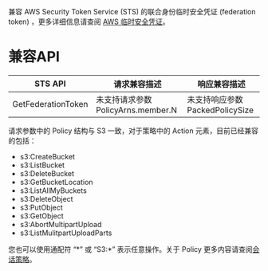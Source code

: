 兼容 AWS Security Token Service (STS) 的联合身份临时安全凭证 (federation token) ，更多详细信息请查阅 [AWS 临时安全凭证](https://docs.aws.amazon.com/zh_cn/IAM/latest/UserGuide/id_credentials_temp_request.html#api_getfederationtoken)。
# **兼容API**
| STS API	 | 请求兼容描述	| 响应兼容描述 |
| ----- | ---- | --------- |
| GetFederationToken | 未支持请求参数 PolicyArns.member.N	 | 未支持响应参数 PackedPolicySize |

请求参数中的 Policy 结构与 S3 一致，对于策略中的 Action 元素，目前已经兼容的包括：

* s3:CreateBucket
* s3:ListBucket
* s3:DeleteBucket
* s3:GetBucketLocation
* s3:ListAllMyBuckets
* s3:DeleteObject
* s3:PutObject
* s3:GetObject
* s3:AbortMultipartUpload
* s3:ListMulitpartUploadParts

您也可以使用通配符 “\*” 或 “S3:\*” 表示任意操作。关于 Policy 更多内容请查阅[会话策略](https://docs.aws.amazon.com/zh_cn/IAM/latest/UserGuide/access_policies.html#policies_session)。

